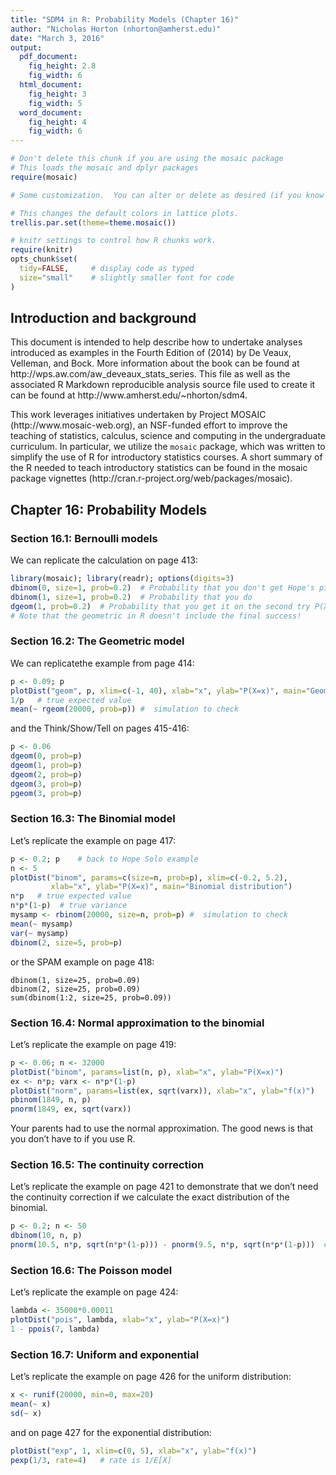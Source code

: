 ```yaml
---
title: "SDM4 in R: Probability Models (Chapter 16)"
author: "Nicholas Horton (nhorton@amherst.edu)"
date: "March 3, 2016"
output: 
  pdf_document:
    fig_height: 2.8
    fig_width: 6
  html_document:
    fig_height: 3
    fig_width: 5
  word_document:
    fig_height: 4
    fig_width: 6
---
```



```r
# Don't delete this chunk if you are using the mosaic package
# This loads the mosaic and dplyr packages
require(mosaic)
```

```r
# Some customization.  You can alter or delete as desired (if you know what you are doing).

# This changes the default colors in lattice plots.
trellis.par.set(theme=theme.mosaic())  

# knitr settings to control how R chunks work.
require(knitr)
opts_chunk$set(
  tidy=FALSE,     # display code as typed
  size="small"    # slightly smaller font for code
)
```

## Introduction and background 

This document is intended to help describe how to undertake analyses introduced 
as examples in the Fourth Edition of \emph{Stats: Data and Models} (2014) by De Veaux, Velleman, and Bock.
More information about the book can be found at http://wps.aw.com/aw_deveaux_stats_series.  This
file as well as the associated R Markdown reproducible analysis source file used to create it can be found at http://www.amherst.edu/~nhorton/sdm4.

This work leverages initiatives undertaken by Project MOSAIC (http://www.mosaic-web.org), an NSF-funded effort to improve the teaching of statistics, calculus, science and computing in the undergraduate curriculum. In particular, we utilize the `mosaic` package, which was written to simplify the use of R for introductory statistics courses. A short summary of the R needed to teach introductory statistics can be found in the mosaic package vignettes (http://cran.r-project.org/web/packages/mosaic).

## Chapter 16: Probability Models

### Section 16.1: Bernoulli models

We can replicate the calculation on page 413:

```r
library(mosaic); library(readr); options(digits=3)
dbinom(0, size=1, prob=0.2)  # Probability that you don't get Hope's picture
dbinom(1, size=1, prob=0.2)  # Probability that you do
dgeom(1, prob=0.2)  # Probability that you get it on the second try P(X=1)
# Note that the geometric in R doesn't include the final success!
```

### Section 16.2: The Geometric model

We can replicatethe example from page 414:

```r
p <- 0.09; p
plotDist("geom", p, xlim=c(-1, 40), xlab="x", ylab="P(X=x)", main="Geometric distribution")
1/p   # true expected value
mean(~ rgeom(20000, prob=p)) #  simulation to check
```

and the Think/Show/Tell on pages 415-416:

```r
p <- 0.06
dgeom(0, prob=p)
dgeom(1, prob=p)
dgeom(2, prob=p)
dgeom(3, prob=p)
pgeom(3, prob=p)
```

### Section 16.3: The Binomial model

Let's replicate the example on page 417:

```r
p <- 0.2; p    # back to Hope Solo example
n <- 5
plotDist("binom", params=c(size=n, prob=p), xlim=c(-0.2, 5.2), 
         xlab="x", ylab="P(X=x)", main="Binomial distribution")
n*p   # true expected value
n*p*(1-p)  # true variance
mysamp <- rbinom(20000, size=n, prob=p) #  simulation to check
mean(~ mysamp)
var(~ mysamp)
dbinom(2, size=5, prob=p)
```

or the SPAM example on page 418:
```
dbinom(1, size=25, prob=0.09)
dbinom(2, size=25, prob=0.09)
sum(dbinom(1:2, size=25, prob=0.09))
```

### Section 16.4: Normal approximation to the binomial

Let's replicate the example on page 419:

```r
p <- 0.06; n <- 32000
plotDist("binom", params=list(n, p), xlab="x", ylab="P(X=x)")
ex <- n*p; varx <- n*p*(1-p)
plotDist("norm", params=list(ex, sqrt(varx)), xlab="x", ylab="f(x)")
pbinom(1849, n, p)
pnorm(1849, ex, sqrt(varx))
```

Your parents had to use the normal approximation.  The good news is that you don't have to if you use R.

### Section 16.5: The continuity correction

Let's replicate the example on page 421 to demonstrate that we don't need the continuity correction if we calculate the exact distribution of the binomial.

```r
p <- 0.2; n <- 50
dbinom(10, n, p)
pnorm(10.5, n*p, sqrt(n*p*(1-p))) - pnorm(9.5, n*p, sqrt(n*p*(1-p)))  # continuity correction
```

### Section 16.6: The Poisson model

Let's replicate the example on page 424:

```r
lambda <- 35000*0.00011
plotDist("pois", lambda, xlab="x", ylab="P(X=x)")
1 - ppois(7, lambda)
```

### Section 16.7: Uniform and exponential

Let's replicate the example on page 426 for the uniform distribution:

```r
x <- runif(20000, min=0, max=20)
mean(~ x)
sd(~ x)
```

and on page 427 for the exponential distribution:
```r
plotDist("exp", 1, xlim=c(0, 5), xlab="x", ylab="f(x)")
pexp(1/3, rate=4)   # rate is 1/E[X]
```